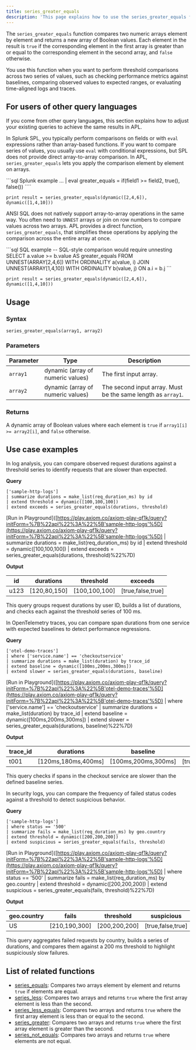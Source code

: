 ```yaml
---
title: series_greater_equals
description: 'This page explains how to use the series_greater_equals function in APL.'
---
```


The `series_greater_equals` function compares two numeric arrays element by element and returns a new array of Boolean values. Each element in the result is `true` if the corresponding element in the first array is greater than or equal to the corresponding element in the second array, and `false` otherwise.

You use this function when you want to perform threshold comparisons across two series of values, such as checking performance metrics against baselines, comparing observed values to expected ranges, or evaluating time-aligned logs and traces.

## For users of other query languages

If you come from other query languages, this section explains how to adjust your existing queries to achieve the same results in APL.

<AccordionGroup>
<Accordion title="Splunk SPL users">

In Splunk SPL, you typically perform comparisons on fields or with `eval` expressions rather than array-based functions. If you want to compare series of values, you usually use `eval` with conditional expressions, but SPL does not provide direct array-to-array comparison. In APL, `series_greater_equals` lets you apply the comparison element by element on arrays.

<CodeGroup>
```sql Splunk example
... | eval greater_equals = if(field1 >= field2, true(), false())
````

```kusto APL equivalent
print result = series_greater_equals(dynamic([2,4,6]), dynamic([1,4,10]))
```

</CodeGroup>

</Accordion>
<Accordion title="ANSI SQL users">

ANSI SQL does not natively support array-to-array operations in the same way. You often need to `UNNEST` arrays or join on row numbers to compare values across two arrays. APL provides a direct function, `series_greater_equals`, that simplifies these operations by applying the comparison across the entire array at once.

<CodeGroup>
```sql SQL example
-- SQL-style comparison would require unnesting
SELECT a.value >= b.value AS greater_equals
FROM UNNEST(ARRAY[2,4,6]) WITH ORDINALITY a(value, i)
JOIN UNNEST(ARRAY[1,4,10]) WITH ORDINALITY b(value, j)
  ON a.i = b.j
```

```kusto APL equivalent
print result = series_greater_equals(dynamic([2,4,6]), dynamic([1,4,10]))
```

</CodeGroup>

</Accordion>
</AccordionGroup>

## Usage

### Syntax

```kusto
series_greater_equals(array1, array2)
```

### Parameters

| Parameter | Type                              | Description                                                  |
| --------- | --------------------------------- | ------------------------------------------------------------ |
| `array1`  | dynamic (array of numeric values) | The first input array.                                       |
| `array2`  | dynamic (array of numeric values) | The second input array. Must be the same length as `array1`. |

### Returns

A dynamic array of Boolean values where each element is `true` if `array1[i] >= array2[i]`, and `false` otherwise.

## Use case examples

<Tabs>
<Tab title="Log analysis">

In log analysis, you can compare observed request durations against a threshold series to identify requests that are slower than expected.

**Query**

```kusto
['sample-http-logs']
| summarize durations = make_list(req_duration_ms) by id
| extend threshold = dynamic([100,100,100])
| extend exceeds = series_greater_equals(durations, threshold)
```

[Run in Playground]([https://play.axiom.co/axiom-play-qf1k/query?initForm=%7B%22apl%22%3A%22%5B'sample-http-logs'%5D](https://play.axiom.co/axiom-play-qf1k/query?initForm=%7B%22apl%22%3A%22%5B'sample-http-logs'%5D) | summarize durations = make_list(req_duration_ms) by id | extend threshold = dynamic([100,100,100]) | extend exceeds = series_greater_equals(durations, threshold)%22%7D)

**Output**

| id   | durations     | threshold      | exceeds            |
| ---- | ------------- | -------------- | ------------------ |
| u123 | [120,80,150] | [100,100,100] | [true,false,true] |

This query groups request durations by user ID, builds a list of durations, and checks each against the threshold series of 100 ms.

</Tab>
<Tab title="OpenTelemetry traces">

In OpenTelemetry traces, you can compare span durations from one service with expected baselines to detect performance regressions.

**Query**

```kusto
['otel-demo-traces']
| where ['service.name'] == 'checkoutservice'
| summarize durations = make_list(duration) by trace_id
| extend baseline = dynamic([100ms,200ms,300ms])
| extend slower = series_greater_equals(durations, baseline)
```

[Run in Playground]([https://play.axiom.co/axiom-play-qf1k/query?initForm=%7B%22apl%22%3A%22%5B'otel-demo-traces'%5D](https://play.axiom.co/axiom-play-qf1k/query?initForm=%7B%22apl%22%3A%22%5B'otel-demo-traces'%5D) | where ['service.name'] == 'checkoutservice' | summarize durations = make_list(duration) by trace_id | extend baseline = dynamic([100ms,200ms,300ms]) | extend slower = series_greater_equals(durations, baseline)%22%7D)

**Output**

| trace_id | durations            | baseline             | slower             |
| --------- | -------------------- | -------------------- | ------------------ |
| t001      | [120ms,180ms,400ms] | [100ms,200ms,300ms] | [true,false,true] |

This query checks if spans in the checkout service are slower than the defined baseline series.

</Tab>
<Tab title="Security logs">

In security logs, you can compare the frequency of failed status codes against a threshold to detect suspicious behavior.

**Query**

```kusto
['sample-http-logs']
| where status == '500'
| summarize fails = make_list(req_duration_ms) by geo.country
| extend threshold = dynamic([200,200,200])
| extend suspicious = series_greater_equals(fails, threshold)
```

[Run in Playground]([https://play.axiom.co/axiom-play-qf1k/query?initForm=%7B%22apl%22%3A%22%5B'sample-http-logs'%5D](https://play.axiom.co/axiom-play-qf1k/query?initForm=%7B%22apl%22%3A%22%5B'sample-http-logs'%5D) | where status == '500' | summarize fails = make_list(req_duration_ms) by geo.country | extend threshold = dynamic([200,200,200]) | extend suspicious = series_greater_equals(fails, threshold)%22%7D)

**Output**

| geo.country | fails          | threshold      | suspicious         |
| ----------- | -------------- | -------------- | ------------------ |
| US          | [210,190,300] | [200,200,200] | [true,false,true] |

This query aggregates failed requests by country, builds a series of durations, and compares them against a 200 ms threshold to highlight suspiciously slow failures.

</Tab>
</Tabs>

## List of related functions

* [series_equals](/apl/array-functions/series_equals): Compares two arrays element by element and returns `true` if elements are equal.
* [series_less](/apl/array-functions/series_less): Compares two arrays and returns `true` where the first array element is less than the second.
* [series_less_equals](/apl/array-functions/series_less_equals): Compares two arrays and returns `true` where the first array element is less than or equal to the second.
* [series_greater](/apl/array-functions/series_greater): Compares two arrays and returns `true` where the first array element is greater than the second.
* [series_not_equals](/apl/array-functions/series_not_equals): Compares two arrays and returns `true` where elements are not equal.
